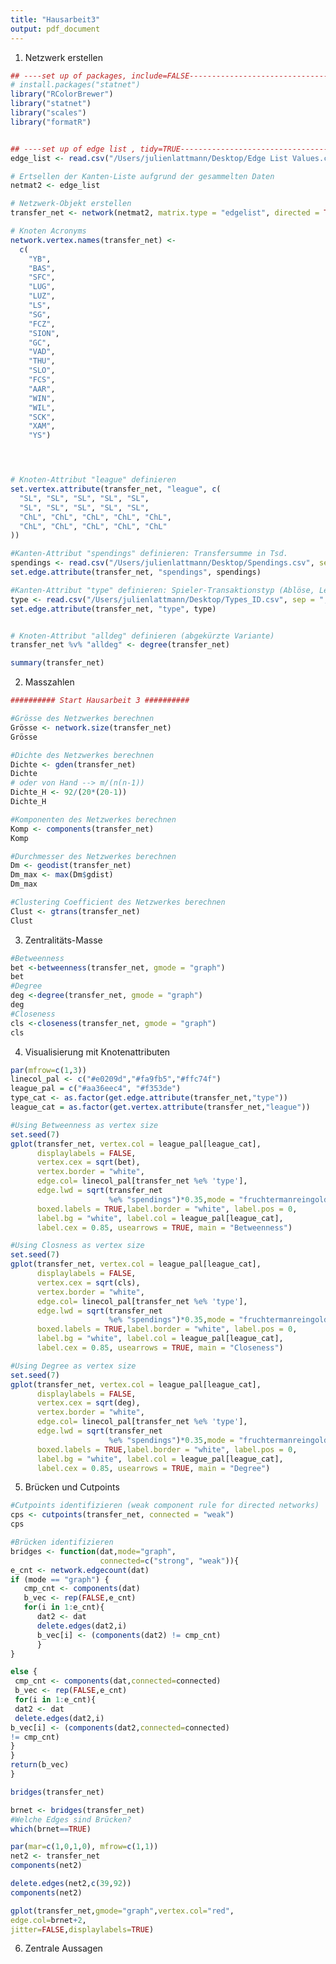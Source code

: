 ```yaml
---
title: "Hausarbeit3"
output: pdf_document
---
```

1. Netzwerk erstellen
```r
## ----set up of packages, include=FALSE--------------------------------------------------------------------------------------------------------
# install.packages("statnet")
library("RColorBrewer")
library("statnet")
library("scales")
library("formatR")


## ----set up of edge list , tidy=TRUE----------------------------------------------------------------------------------------------------------
edge_list <- read.csv("/Users/julienlattmann/Desktop/Edge List Values.csv", sep = ";")

# Ertsellen der Kanten-Liste aufgrund der gesammelten Daten
netmat2 <- edge_list

# Netzwerk-Objekt erstellen
transfer_net <- network(netmat2, matrix.type = "edgelist", directed = TRUE)

# Knoten Acronyms 
network.vertex.names(transfer_net) <- 
  c(
    "YB",
    "BAS",
    "SFC",
    "LUG",
    "LUZ",
    "LS",
    "SG",
    "FCZ",
    "SION",
    "GC",
    "VAD",
    "THU",
    "SLO",
    "FCS",
    "AAR",
    "WIN",
    "WIL",
    "SCK",
    "XAM",
    "YS")




# Knoten-Attribut "league" definieren
set.vertex.attribute(transfer_net, "league", c(
  "SL", "SL", "SL", "SL", "SL",
  "SL", "SL", "SL", "SL", "SL",
  "ChL", "ChL", "ChL", "ChL", "ChL",
  "ChL", "ChL", "ChL", "ChL", "ChL"
))

#Kanten-Attribut "spendings" definieren: Transfersumme in Tsd.
spendings <- read.csv("/Users/julienlattmann/Desktop/Spendings.csv", sep = ";")
set.edge.attribute(transfer_net, "spendings", spendings)

#Kanten-Attribut "type" definieren: Spieler-Transaktionstyp (Ablöse, Leihe, unbekannt)
type <- read.csv("/Users/julienlattmann/Desktop/Types_ID.csv", sep = ";")
set.edge.attribute(transfer_net, "type", type)


# Knoten-Attribut "alldeg" definieren (abgekürzte Variante)
transfer_net %v% "alldeg" <- degree(transfer_net)

summary(transfer_net)
```


2. Masszahlen
```r
########## Start Hausarbeit 3 ########## 

#Grösse des Netzwerkes berechnen
Grösse <- network.size(transfer_net)
Grösse

#Dichte des Netzwerkes berechnen
Dichte <- gden(transfer_net)
Dichte
# oder von Hand --> m/(n(n-1))
Dichte_H <- 92/(20*(20-1))
Dichte_H

#Komponenten des Netzwerkes berechnen
Komp <- components(transfer_net)
Komp

#Durchmesser des Netzwerkes berechnen
Dm <- geodist(transfer_net)
Dm_max <- max(Dm$gdist)
Dm_max

#Clustering Coefficient des Netzwerkes berechnen
Clust <- gtrans(transfer_net)
Clust
```

3. Zentralitäts-Masse
```r
#Betweenness
bet <-betweenness(transfer_net, gmode = "graph")
bet
#Degree
deg <-degree(transfer_net, gmode = "graph")
deg
#Closeness
cls <-closeness(transfer_net, gmode = "graph")
cls
```

4. Visualisierung mit Knotenattributen
```r
par(mfrow=c(1,3))
linecol_pal <- c("#e0209d","#fa9fb5","#ffc74f")
league_pal = c("#aa36eec4", "#f353de")
type_cat <- as.factor(get.edge.attribute(transfer_net,"type"))
league_cat = as.factor(get.vertex.attribute(transfer_net,"league"))

#Using Betweenness as vertex size
set.seed(7)
gplot(transfer_net, vertex.col = league_pal[league_cat],
      displaylabels = FALSE,
      vertex.cex = sqrt(bet),
      vertex.border = "white",
      edge.col= linecol_pal[transfer_net %e% 'type'],
      edge.lwd = sqrt(transfer_net 
                      %e% "spendings")*0.35,mode = "fruchtermanreingold",
      boxed.labels = TRUE,label.border = "white", label.pos = 0,
      label.bg = "white", label.col = league_pal[league_cat],
      label.cex = 0.85, usearrows = TRUE, main = "Betweenness")

#Using Closness as vertex size
set.seed(7)
gplot(transfer_net, vertex.col = league_pal[league_cat],
      displaylabels = FALSE,
      vertex.cex = sqrt(cls),
      vertex.border = "white",
      edge.col= linecol_pal[transfer_net %e% 'type'],
      edge.lwd = sqrt(transfer_net 
                      %e% "spendings")*0.35,mode = "fruchtermanreingold",
      boxed.labels = TRUE,label.border = "white", label.pos = 0,
      label.bg = "white", label.col = league_pal[league_cat],
      label.cex = 0.85, usearrows = TRUE, main = "Closeness")

#Using Degree as vertex size
set.seed(7)
gplot(transfer_net, vertex.col = league_pal[league_cat],
      displaylabels = FALSE,
      vertex.cex = sqrt(deg),
      vertex.border = "white",
      edge.col= linecol_pal[transfer_net %e% 'type'],
      edge.lwd = sqrt(transfer_net 
                      %e% "spendings")*0.35,mode = "fruchtermanreingold",
      boxed.labels = TRUE,label.border = "white", label.pos = 0,
      label.bg = "white", label.col = league_pal[league_cat],
      label.cex = 0.85, usearrows = TRUE, main = "Degree")

```


5. Brücken und Cutpoints
```r
#Cutpoints identifizieren (weak component rule for directed networks)
cps <- cutpoints(transfer_net, connected = "weak")
cps

#Brücken identifizieren
bridges <- function(dat,mode="graph",
                    connected=c("strong", "weak")){
e_cnt <- network.edgecount(dat)
if (mode == "graph") {
   cmp_cnt <- components(dat)
   b_vec <- rep(FALSE,e_cnt)
   for(i in 1:e_cnt){
      dat2 <- dat
      delete.edges(dat2,i)
      b_vec[i] <- (components(dat2) != cmp_cnt)
      }
}

else {
 cmp_cnt <- components(dat,connected=connected)
 b_vec <- rep(FALSE,e_cnt)
 for(i in 1:e_cnt){
 dat2 <- dat
 delete.edges(dat2,i)
b_vec[i] <- (components(dat2,connected=connected)
!= cmp_cnt)
}
}
return(b_vec)
}

bridges(transfer_net)

brnet <- bridges(transfer_net)
#Welche Edges sind Brücken?
which(brnet==TRUE)

par(mar=c(1,0,1,0), mfrow=c(1,1))
net2 <- transfer_net
components(net2)

delete.edges(net2,c(39,92))
components(net2)

gplot(transfer_net,gmode="graph",vertex.col="red",
edge.col=brnet+2,
jitter=FALSE,displaylabels=TRUE)

```

6. Zentrale Aussagen










